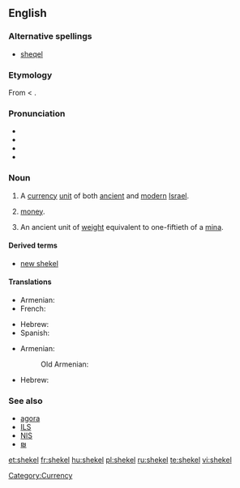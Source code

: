 {{was wotd|2006|November|22}}
==English==
{{wikipedia}}

===Alternative spellings===
* [[sheqel]]

===Etymology===
From {{etyl|he}} {{term|sc=Hebr|שקל|tr=sheqel}} < {{term|sc=Hebr|שקל|tr=shaqal||to [[weigh]]}}.

===Pronunciation===
* {{IPA|/'ʃekəl/}}
* {{audio|en-us-shekel.ogg|Audio (US)}}
* {{rhymes|ɛkəl}}
* {{hyphenation|'''shek|el'''}}

===Noun===
{{en-noun|pl2=shekalim}}

# A [[currency]] [[unit]] of both [[ancient]] and [[modern]] [[Israel]].
# {{context|informal}} [[money]].
# An ancient unit of [[weight]] equivalent to one-fiftieth of a [[mina]].

====Derived terms====
* [[new shekel]]

====Translations====
{{trans-top|currency unit in Israel}}
* Armenian: {{t-|hy|շեկել|tr=šekel|sc=Armn|xs=Armenian}}
* French: {{t+|fr|shekel|m}}
{{trans-mid}}
* Hebrew: {{t+|he|שקל|m|tr=shekel|sc=Hebr}}
* Spanish: {{t-|es|shekel|m}}
{{trans-bottom}}
{{trans-top|ancient unit of weight}}
* Armenian: {{t-|hy|սիկղ|tr=sikġ|sc=Armn|xs=Armenian}}
*: Old Armenian: {{tø|xcl|սիկղ|tr=sikł|sc=Armn|xs=Old Armenian}}
{{trans-mid}}
* Hebrew: {{t+|he|שקל|m|tr=shekel|sc=Hebr}}
{{trans-bottom}}

===See also===
* [[agora]]
* [[ILS]]
* [[NIS]]
* [[₪]]

[[Category:Currency]]

[[et:shekel]]
[[fr:shekel]]
[[hu:shekel]]
[[pl:shekel]]
[[ru:shekel]]
[[te:shekel]]
[[vi:shekel]]